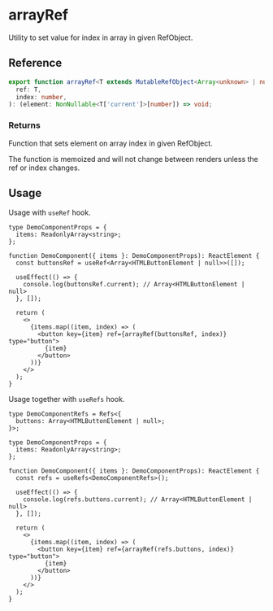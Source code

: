
<Meta title="utils/arrayRef" />

# arrayRef

Utility to set value for index in array in given RefObject.

## Reference

```ts
export function arrayRef<T extends MutableRefObject<Array<unknown> | null>>(
  ref: T,
  index: number,
): (element: NonNullable<T['current']>[number]) => void;
```

### Returns

Function that sets element on array index in given RefObject.

The function is memoized and will not change between renders unless the ref or index changes.

## Usage

Usage with `useRef` hook.

```tsx
type DemoComponentProps = {
  items: ReadonlyArray<string>;
};

function DemoComponent({ items }: DemoComponentProps): ReactElement {
  const buttonsRef = useRef<Array<HTMLButtonElement | null>>([]);

  useEffect(() => {
    console.log(buttonsRef.current); // Array<HTMLButtonElement | null>
  }, []);

  return (
    <>
      {items.map((item, index) => (
        <button key={item} ref={arrayRef(buttonsRef, index)} type="button">
          {item}
        </button>
      ))}
    </>
  );
}
```

Usage together with `useRefs` hook.

```tsx
type DemoComponentRefs = Refs<{
  buttons: Array<HTMLButtonElement | null>;
}>;

type DemoComponentProps = {
  items: ReadonlyArray<string>;
};

function DemoComponent({ items }: DemoComponentProps): ReactElement {
  const refs = useRefs<DemoComponentRefs>();

  useEffect(() => {
    console.log(refs.buttons.current); // Array<HTMLButtonElement | null>
  }, []);

  return (
    <>
      {items.map((item, index) => (
        <button key={item} ref={arrayRef(refs.buttons, index)} type="button">
          {item}
        </button>
      ))}
    </>
  );
}
```
